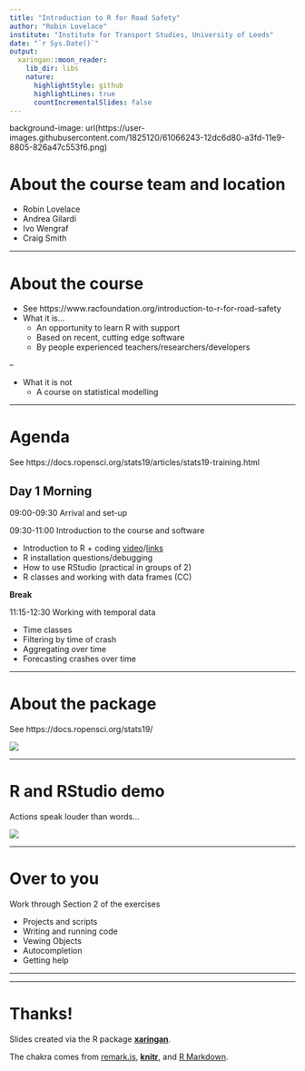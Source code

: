 ```yaml
---
title: "Introduction to R for Road Safety"
author: "Robin Lovelace"
institute: "Institute for Transport Studies, University of Leeds"
date: "`r Sys.Date()`"
output:
  xaringan::moon_reader:
    lib_dir: libs
    nature:
      highlightStyle: github
      highlightLines: true
      countIncrementalSlides: false
---
```


background-image: url(https://user-images.githubusercontent.com/1825120/61066243-12dc6d80-a3fd-11e9-8805-826a47c553f6.png)

# About the course team and location

- Robin Lovelace
- Andrea Gilardi
- Ivo Wengraf
- Craig Smith

---

# About the course

- See https://www.racfoundation.org/introduction-to-r-for-road-safety
- What it is...
  - An opportunity to learn R with support
  - Based on recent, cutting edge software
  - By people experienced teachers/researchers/developers
  
--
  
- What it is not
  - A course on statistical modelling
  
---

# Agenda

See https://docs.ropensci.org/stats19/articles/stats19-training.html

## Day 1 Morning


09:00-09:30 Arrival and set-up

09:30-11:00 Introduction to the course and software

- Introduction to R + coding [video](https://youtu.be/7oyiPBjLAWY?t=357)/[links](https://github.com/jennybc/code-smells-and-feels)
- R installation questions/debugging
- How to use RStudio (practical in groups of 2)
- R classes and working with data frames (CC)

**Break**

11:15-12:30 Working with temporal data

- Time classes
- Filtering by time of crash
- Aggregating over time
- Forecasting crashes over time


---

# About the package

See https://docs.ropensci.org/stats19/

![](https://docs.ropensci.org/stats19/reference/figures/README-unnamed-chunk-2-1.png)

---

# R and RStudio demo

Actions speak louder than words...

![](https://raw.githubusercontent.com/ITSLeeds/TDS/master/courses/2day/images/rstudio-ui.png)

---

# Over to you

Work through Section 2 of the exercises

- Projects and scripts
- Writing and running code
- Vewing Objects
- Autocompletion
- Getting help

---

---


# Thanks!

Slides created via the R package [**xaringan**](https://github.com/yihui/xaringan).

The chakra comes from [remark.js](https://remarkjs.com), [**knitr**](http://yihui.name/knitr), and [R Markdown](https://rmarkdown.rstudio.com).
